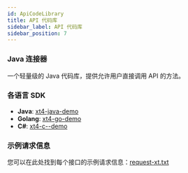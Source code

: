 ```yaml
---
id: ApiCodeLibrary
title: API 代码库
sidebar_label: API 代码库
sidebar_position: 7
---
```


### Java 连接器

一个轻量级的 Java 代码库，提供允许用户直接调用 API 的方法。

### 各语言 SDK

- **Java**: [xt4-java-demo](https://github.com/xt-com/xt4-java-demo)
- **Golang**: [xt4-go-demo](https://github.com/xt-com/xt4-go-demo)
- **C#**: [xt4-c--demo](https://github.com/xt-com/xt4-c--demo)

### 示例请求信息

您可以在此处找到每个接口的示例请求信息：[request-xt.txt](https://github.com/xt-com/xt4-request-demo/blob/master/request-xt.txt)
